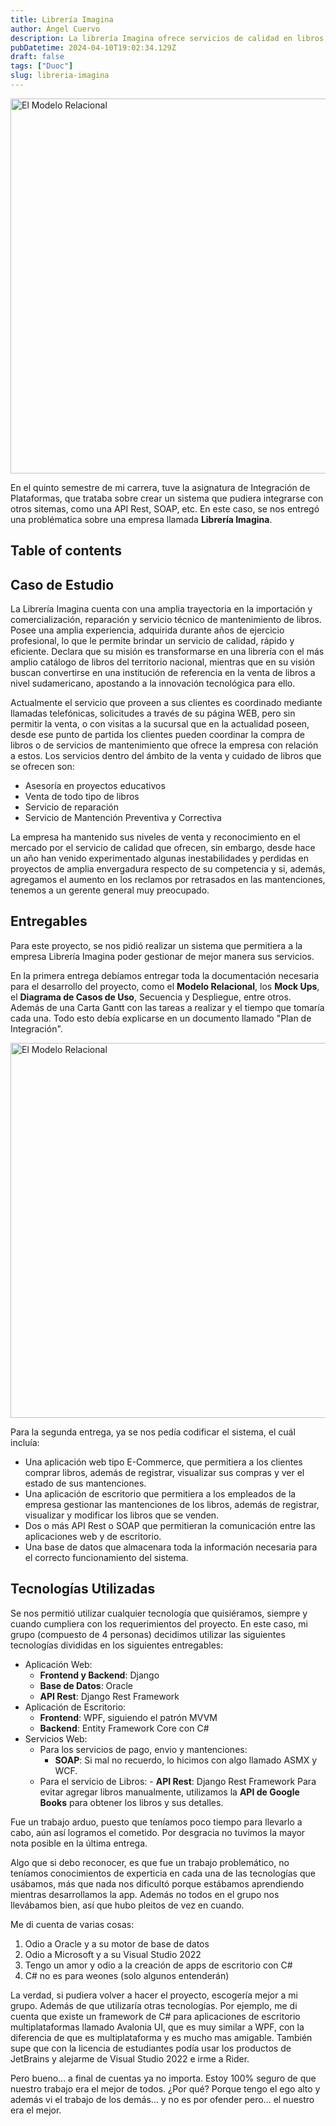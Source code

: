 ```yaml
---
title: Librería Imagina
author: Ángel Cuervo
description: La librería Imagina ofrece servicios de calidad en libros, pero enfrenta desafíos por retrasos y pérdidas frente a la competencia.
pubDatetime: 2024-04-10T19:02:34.129Z
draft: false
tags: ["Duoc"]
slug: libreria-imagina
---
```



<Image
  src="/assets/logo_libreria_imagina.png"
  alt="El Modelo Relacional"
  width="800"
  height="600"
/>

En el quinto semestre de mi carrera, tuve la asignatura de Integración de Plataformas, que trataba sobre crear un sistema que pudiera integrarse con otros sitemas, como una API Rest, SOAP, etc. En este caso, se nos entregó una problématica sobre una empresa llamada **Librería Imagina**.

## Table of contents

## Caso de Estudio

La Librería Imagina cuenta con una amplia trayectoria en la importación y comercialización, reparación y servicio técnico de mantenimiento de libros. Posee una amplia experiencia, adquirida durante años de ejercicio profesional, lo que le permite brindar un servicio de calidad, rápido y eficiente. Declara que su misión es transformarse en una librería con el más amplio catálogo de libros del territorio nacional, mientras que en su visión buscan convertirse en una institución de referencia en la venta de libros a nivel sudamericano, apostando a la innovación tecnológica para ello.

Actualmente el servicio que proveen a sus clientes es coordinado mediante llamadas telefónicas, solicitudes a través de su página WEB, pero sin permitir la venta, o con visitas a la sucursal que en la actualidad poseen, desde ese punto de partida los clientes pueden coordinar la compra de libros o de servicios de mantenimiento que ofrece la empresa con relación a estos. Los servicios dentro del ámbito de la venta y cuidado de libros que se ofrecen son:

- Asesoría en proyectos educativos
- Venta de todo tipo de libros
- Servicio de reparación
- Servicio de Mantención Preventiva y Correctiva

La empresa ha mantenido sus niveles de venta y reconocimiento en el mercado por el servicio de calidad que ofrecen, sin embargo, desde hace un año han venido experimentado algunas inestabilidades y perdidas en proyectos de amplia envergadura respecto de su competencia y si, además, agregamos el aumento en los reclamos por retrasados en las mantenciones, tenemos a un gerente general muy preocupado.

## Entregables

Para este proyecto, se nos pidió realizar un sistema que permitiera a la empresa Librería Imagina poder gestionar de mejor manera sus servicios.

En la primera entrega debíamos entregar toda la documentación necesaria para el desarrollo del proyecto, como el **Modelo Relacional**, los **Mock Ups**, el **Diagrama de Casos de Uso**, Secuencia y Despliegue, entre otros. Además de una Carta Gantt con las tareas a realizar y el tiempo que tomaría cada una. Todo esto debía explicarse en un documento llamado "Plan de Integración".

<Image
  src="/assets/RelationalLibreria.png"
  alt="El Modelo Relacional"
  width="800"
  height="600"
/>

Para la segunda entrega, ya se nos pedía codificar el sistema, el cuál incluía:

- Una aplicación web tipo E-Commerce, que permitiera a los clientes comprar libros, además de registrar, visualizar sus compras y ver el estado de sus mantenciones.
- Una aplicación de escritorio que permitiera a los empleados de la empresa gestionar las mantenciones de los libros, además de registrar, visualizar y modificar los libros que se venden.
- Dos o más API Rest o SOAP que permitieran la comunicación entre las aplicaciones web y de escritorio.
- Una base de datos que almacenara toda la información necesaria para el correcto funcionamiento del sistema.

## Tecnologías Utilizadas

Se nos permitió utilizar cualquier tecnología que quisiéramos, siempre y cuando cumpliera con los requerimientos del proyecto. En este caso, mi grupo (compuesto de 4 personas) decidimos utilizar las siguientes tecnologías divididas en los siguientes entregables:

- Aplicación Web:
  - **Frontend y Backend**: Django
  - **Base de Datos**: Oracle
  - **API Rest**: Django Rest Framework
- Aplicación de Escritorio:
  - **Frontend**: WPF, siguiendo el patrón MVVM
  - **Backend**: Entity Framework Core con C#
- Servicios Web:
  - Para los servicios de pago, envio y mantenciones:
    - **SOAP**: Si mal no recuerdo, lo hicimos con algo llamado ASMX y WCF.
  - Para el servicio de Libros: - **API Rest**: Django Rest Framework
    Para evitar agregar libros manualmente, utilizamos la **API de Google Books** para obtener los libros y sus detalles.

Fue un trabajo arduo, puesto que teníamos poco tiempo para llevarlo a cabo, aún así logramos el cometido. Por desgracia no tuvimos la mayor nota posible en la última entrega.

Algo que si debo reconocer, es que fue un trabajo problemático, no teníamos conocimientos de experticia en cada una de las tecnologías que usábamos, más que nada nos dificultó porque estábamos aprendiendo mientras desarrollamos la app. Además no todos en el grupo nos llevábamos bien, así que hubo pleitos de vez en cuando.

Me di cuenta de varias cosas:

1. Odio a Oracle y a su motor de base de datos
2. Odio a Microsoft y a su Visual Studio 2022
3. Tengo un amor y odio a la creación de apps de escritorio con C#
4. C# no es para weones (solo algunos entenderán)

La verdad, si pudiera volver a hacer el proyecto, escogería mejor a mi grupo. Además de que utilizaría otras tecnologías. Por ejemplo, me di cuenta que existe un framework de C# para aplicaciones de escritorio multiplataformas llamado Avalonia UI, que es muy similar a WPF, con la diferencia de que es multiplataforma y es mucho mas amigable. También supe que con la licencia de estudiantes podía usar los productos de JetBrains y alejarme de Visual Studio 2022 e irme a Rider.

Pero bueno… a final de cuentas ya no importa. Estoy 100% seguro de que nuestro trabajo era el mejor de todos. ¿Por qué? Porque tengo el ego alto y además vi el trabajo de los demás… y no es por ofender pero… el nuestro era el mejor.
